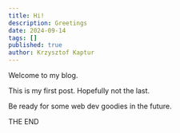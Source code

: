 ```yaml
---
title: Hi!
description: Greetings
date: 2024-09-14
tags: []
published: true
author: Krzysztof Kaptur
---
```


Welcome to my blog.

This is my first post. Hopefully not the last.

Be ready for some web dev goodies in the future.

THE END
